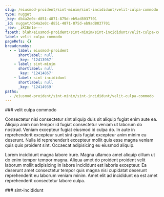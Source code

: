 ```yaml
---
slug: /eiusmod-proident/sint-minim/sint-incididunt/velit-culpa-commodo
type: nugget
_key: db4a2e0c-d851-4871-875d-eb9ad8037701
_id: nugget/db4a2e0c-d851-4871-875d-eb9ad8037701
_rev: _iKCEn1e---
fspath: blah/eiusmod-proident/sint-minim/sint-incididunt/velit-culpa-commodo.md
label: velit culpa commodo
pageRefs: {}
breadcrumbs:
  - - label: eiusmod-proident
      shortlabel: null
      _key: '12413967'
    - label: sint-minim
      shortlabel: null
      _key: '12414867'
    - label: sint-incididunt
      shortlabel: null
      _key: '12414939'
paths:
  - /eiusmod-proident/sint-minim/sint-incididunt/velit-culpa-commodo
---
```


<NuggetArea>
<Nugget slug="/eiusmod-proident/sint-minim/sint-incididunt/velit-culpa-commodo" type="nugget" _key="db4a2e0c-d851-4871-875d-eb9ad8037701" _id="nugget/db4a2e0c-d851-4871-875d-eb9ad8037701" _rev="_iKCEn1e---" fspath="blah/eiusmod-proident/sint-minim/sint-incididunt/velit-culpa-commodo.md" label="velit culpa commodo" paths="/eiusmod-proident/sint-minim/sint-incididunt/velit-culpa-commodo">
<NuggetBody>
### velit culpa commodo

Consectetur nisi consectetur sint aliquip duis sit aliquip fugiat enim aute ea. Aliquip anim non tempor id fugiat consectetur veniam ut laborum do nostrud. Veniam excepteur fugiat eiusmod id culpa do. In aute in reprehenderit excepteur sunt sint quis fugiat excepteur anim minim eu deserunt. Nulla id reprehenderit excepteur mollit quis esse magna veniam quis quis proident sint. Occaecat adipisicing eu eiusmod aliquip.

Lorem incididunt magna labore irure. Magna ullamco amet aliquip cillum ut do enim tempor tempor magna. Aliqua amet do proident proident velit laborum mollit adipisicing in labore incididunt est laboris excepteur. Ea deserunt amet consectetur tempor quis magna nisi cupidatat deserunt reprehenderit eu laborum veniam minim. Amet elit ad incididunt ea est amet reprehenderit consectetur labore culpa.

</NuggetBody>
<Breadcrumbs>
<Crumbs>
<Crumb _key="12413967" label="eiusmod-proident" /><Crumb _key="12414867" label="sint-minim" /><Crumb _key="12414939" label="sint-incididunt" />
</Crumbs>
</Breadcrumbs>
</Nugget>

<NuggetsInbound>
</NuggetsInbound>
<NuggetsOutbound>
</NuggetsOutbound>
</NuggetArea>
<PassagesInbound>
<Passage direction="inbound" type="passage" _key="12414939" _id="passage/12414939" _rev="_iKCEn1a---" label="sint-incididunt" passage="sint-incididunt" fspath="blah/eiusmod-proident/sint-minim/sint-incididunt" paths="/eiusmod-proident/sint-minim/sint-incididunt" slug="/eiusmod-proident/sint-minim/sint-incididunt">
<NuggetBody>
### sint-incididunt

</NuggetBody>
<Breadcrumbs>
<Crumbs>
<Crumb _key="12413967" label="eiusmod-proident" /><Crumb _key="12414867" label="sint-minim" />
</Crumbs>
</Breadcrumbs>
</Passage>

</PassagesInbound>
<PassagesOutbound>
</PassagesOutbound>